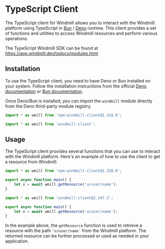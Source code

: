 
# TypeScript Client

The TypeScript client for Windmill allows you to interact with the Windmill platform using TypeScript in [Bun](https://bun.sh/) / [Deno](https://deno.land/) runtime. This client provides a set of functions and utilities to access Windmill resources and perform various operations.

The TypeScript Windmill SDK can be found at https://app.windmill.dev/tsdocs/modules.html

<div className="grid grid-cols-2 gap-6 mb-4">
	<DocCard
		title="TypeScript Windmill SDK"
		description="TypeScript SDK for Windmill"
		href="https://app.windmill.dev/tsdocs/modules.html"
	/>
</div>

## Installation

To use the TypeScript client, you need to have Deno or Bun installed on your system. Follow the installation instructions from the official [Deno documentation](https://deno.land/manual@v1.36.1/getting_started/installation) or [Bun documentation](https://bun.sh/docs/installation).

Once Deno/Bun is installed, you can import the `windmill` module directly from the Deno third-party module registry.

<Tabs className="unique-tabs">
<TabItem value="deno" label="TypeScript (Deno)" attributes={{className: "text-xs p-4 !mt-0 !ml-0"}}>

```ts
import * as wmill from 'npm:windmill-client@1.318.0';
```

</TabItem>
<TabItem value="bun" label="TypeScript (Bun)" attributes={{className: "text-xs p-4 !mt-0 !ml-0"}}>

```ts
import * as wmill from 'windmill-client';
```

</TabItem>
</Tabs>

## Usage

The TypeScript client provides several functions that you can use to interact with the Windmill platform. Here's an example of how to use the client to get a resource from Windmill:

<Tabs className="unique-tabs">
<TabItem value="deno" label="TypeScript (Deno)" attributes={{className: "text-xs p-4 !mt-0 !ml-0"}}>

```ts
import * as wmill from 'npm:windmill-client@1.318.0';

export async function main() {
	let x = await wmill.getResource('u/user/name');
}
```

</TabItem>
<TabItem value="bun" label="TypeScript (Bun)" attributes={{className: "text-xs p-4 !mt-0 !ml-0"}}>

```ts
import * as wmill from 'windmill-client@1.147.3';

export async function main() {
	let x = await wmill.getResource('u/user/name');
}
```

</TabItem>
</Tabs>

In the example above, the `getResource` function is used to retrieve a resource with the path `'u/user/name'` from the Windmill platform. The returned resource can be further processed or used as needed in your application.
